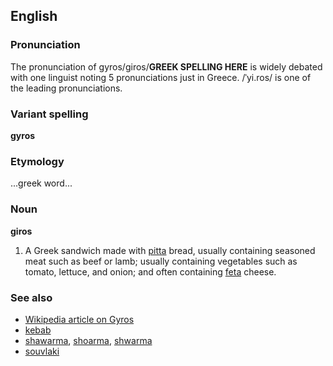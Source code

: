 ==English==

===Pronunciation===
The pronunciation of gyros/giros/<B>GREEK SPELLING HERE</B> is widely debated with one linguist noting 5 pronunciations just in Greece. /ˈyi.ros/ is one of the leading pronunciations.

===Variant spelling===
'''gyros'''

===Etymology===
...greek word...

===Noun===
'''giros'''


#A Greek sandwich made with [[pitta]] bread, usually containing seasoned meat such as beef or lamb; usually containing vegetables such as tomato, lettuce, and onion; and often containing [[feta]] cheese.

===See also===
*[[w:Gyros|Wikipedia article on Gyros]]
*[[kebab]]
*[[shawarma]], [[shoarma]], [[shwarma]]
*[[souvlaki]]